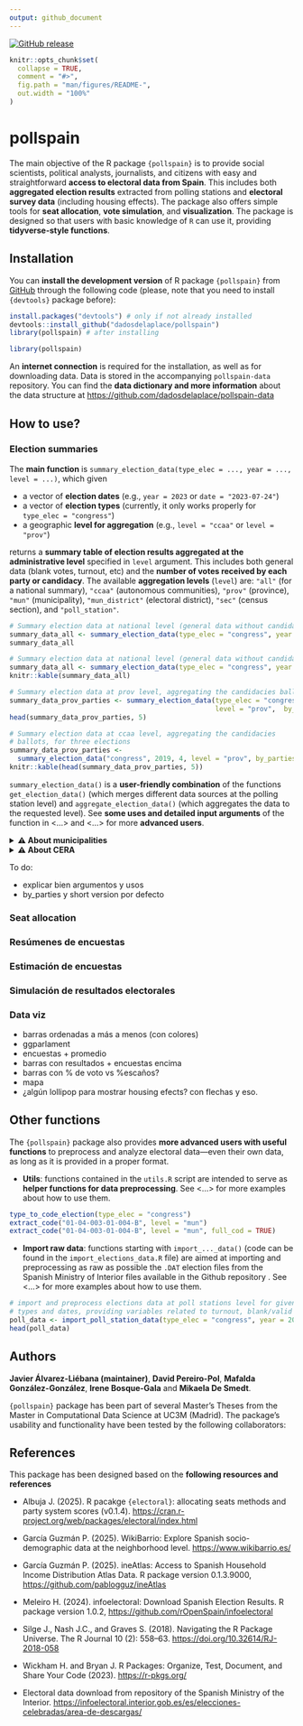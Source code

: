 ```yaml
---
output: github_document
---
```


<!-- README.md is generated from README.Rmd. Please edit that file -->

<!-- badges: start -->
[![GitHub release](https://img.shields.io/github/v/release/dadosdelaplace/pollspain)](https://github.com/dadosdelaplace/pollspain/releases)
<!-- badges: end -->

```r
knitr::opts_chunk$set(
  collapse = TRUE,
  comment = "#>",
  fig.path = "man/figures/README-",
  out.width = "100%"
)
```

# pollspain

The main objective of the R package `{pollspain}` is to provide social scientists, political analysts, journalists, and citizens with easy and straightforward **access to electoral data from Spain**. This includes both **aggregated election results** extracted from polling stations and **electoral survey data** (including housing effects). The package also offers simple tools for **seat allocation**, **vote simulation**, and **visualization**. The package is designed so that users with basic knowledge of `R` can use it, providing **tidyverse-style functions**.

## Installation

You can **install the development version** of R package `{pollspain}` from [GitHub](https://github.com/) through the following code (please, note that you need to install `{devtools}` package before):

```r
install.packages("devtools") # only if not already installed
devtools::install_github("dadosdelaplace/pollspain")
library(pollspain) # after installing
```


```r
library(pollspain)
```

An **internet connection** is required for the installation, as well as for downloading data. Data is stored in the accompanying `pollspain-data` repository. You can find the **data dictionary and more information** about the data structure at <https://github.com/dadosdelaplace/pollspain-data>

## How to use?

### Election summaries

The **main function** is `summary_election_data(type_elec = ..., year = ..., level = ...)`, which given

* a vector of **election dates** (e.g., `year = 2023` or `date = "2023-07-24"`)
* a vector of **election types** (currently, it only works properly for `type_elec = "congress"`)
* a geographic **level for aggregation** (e.g., `level = "ccaa"` or `level = "prov"`)

returns a **summary table of election results aggregated at the administrative level** specified in `level` argument. This includes both general data (blank votes, turnout, etc) and the **number of votes received by each party or candidacy**. The available **aggregation levels** (`level`) are: `"all"` (for a national summary), `"ccaa"` (autonomous communities), `"prov"` (province), `"mun"` (municipality), `"mun_district"` (electoral district), `"sec"` (census section), and `"poll_station"`.

```r
# Summary election data at national level (general data without candidacies ballots)
summary_data_all <- summary_election_data(type_elec = "congress", year = 2019)
summary_data_all
```

```r
# Summary election data at national level (general data without candidacies ballots)
summary_data_all <- summary_election_data(type_elec = "congress", year = 2019)
knitr::kable(summary_data_all)
```

```r
# Summary election data at prov level, aggregating the candidacies ballots
summary_data_prov_parties <- summary_election_data(type_elec = "congress", year = 2019,
                                                   level = "prov",  by_parties = TRUE)
head(summary_data_prov_parties, 5)
```

```r
# Summary election data at ccaa level, aggregating the candidacies
# ballots, for three elections
summary_data_prov_parties <-
  summary_election_data("congress", 2019, 4, level = "prov", by_parties = TRUE)
knitr::kable(head(summary_data_prov_parties, 5))
```

`summary_election_data()` is a **user-friendly combination** of the functions `get_election_data()` (which merges different data sources at the polling station level) and `aggregate_election_data()` (which aggregates the data to the requested level). See **some uses and detailed input arguments** of the function in <...> and <...> for more **advanced users**.

<details>
<summary><strong>⚠️ About municipalities</strong></summary>

The municipality data (names and codes) were extracted from the version published by the National Statistics Institute (INE) on February 6, 2025. The configuration of municipalities from previous years has been adapted to the most recent setup, recoding cases where municipalities have merged or disappeared. Data extracted from <https://www.ine.es/daco/daco42/codmun/codmun20/20codmun.xlsx>

</details>


<details>
<summary><strong>⚠️ About CERA</strong></summary>

According to the National Statistics Institute (INE) «the electoral roll contains the registration of those who meet the requirements to be voters and are not definitively or temporarily deprived of the right to vote. The electoral roll is composed of:

* The electoral roll of Spanish citizens residing in Spain (CER).
* The electoral roll of Spanish citizens residing abroad (CERA).

The electoral roll of residents in Spain who are nationals of countries with Agreements for municipal elections (CERE Agreements), and the electoral roll of citizens of the European Union residing in Spain for municipal and European Parliament elections (CERE EU)».

Los datos relativos a CERA se han agregado a nivel nacional, comunidad autónoma y provincial. ...

</details>


To do:

* explicar bien argumentos y usos
* by_parties y short version por defecto



### Seat allocation


### Resúmenes de encuestas


### Estimación de encuestas


### Simulación de resultados electorales


### Data viz

* barras ordenadas a más a menos (con colores)
* ggparlament
* encuestas + promedio
* barras con resultados + encuestas encima
* barras con % de voto vs %escaños?
* mapa
* ¿algún lollipop para mostrar housing efects? con flechas y eso.


## Other functions

The `{pollspain}` package also provides **more advanced users with useful functions** to preprocess and analyze electoral data—even their own data, as long as it is provided in a proper format.

* **Utils**: functions contained in the `utils.R` script are intended to serve as **helper functions for data preprocessing**. See <...> for more examples about how to use them.

```r
type_to_code_election(type_elec = "congress")
extract_code("01-04-003-01-004-B", level = "mun")
extract_code("01-04-003-01-004-B", level = "mun", full_cod = TRUE)
```

* **Import raw data**: functions starting with `import_..._data()` (code can be found in the `import_elections_data.R` file) are aimed at importing and preprocessing as raw as possible the `.DAT` election files from the Spanish Ministry of Interior files available in the Github repository \url{https://github.com/dadosdelaplace/pollspain-data}. See <...> for more examples about how to use them.


```r
# import and preprocess elections data at poll stations level for given election
# types and dates, providing variables related to turnout, blank/valid votes, etc
poll_data <- import_poll_station_data(type_elec = "congress", year = 2019)
head(poll_data)
```


## Authors

**Javier Álvarez-Liébana (maintainer)**, **David Pereiro-Pol**, **Mafalda González-González**, **Irene Bosque-Gala** and **Mikaela De Smedt**. 

`{pollspain}` package has been part of several Master's Theses from the Master in Computational Data Science at UC3M (Madrid). The package’s usability and functionality have been tested by the following collaborators: 

## References

This package has been designed based on the **following resources and references**

* Albuja J. (2025). R pacakge `{electoral}`: allocating seats methods and party system scores (v0.1.4). <https://cran.r-project.org/web/packages/electoral/index.html>
* García Guzmán P. (2025). WikiBarrio: Explore Spanish socio-demographic data at the neighborhood level. <https://www.wikibarrio.es/>
* García Guzmán P. (2025). ineAtlas: Access to Spanish Household Income Distribution Atlas Data. R package version 0.1.3.9000, <https://github.com/pablogguz/ineAtlas>
* Meleiro H. (2024). infoelectoral: Download Spanish Election Results. R package version 1.0.2, <https://github.com/rOpenSpain/infoelectoral>
* Silge J., Nash J.C., and Graves S. (2018). Navigating the R Package Universe. The R Journal 10 (2): 558–63. <https://doi.org/10.32614/RJ-2018-058>
* Wickham H. and Bryan J. R Packages: Organize, Test, Document, and Share Your Code (2023). <https://r-pkgs.org/>


* Electoral data download from repository of the Spanish Ministry of the Interior. <https://infoelectoral.interior.gob.es/es/elecciones-celebradas/area-de-descargas/>

